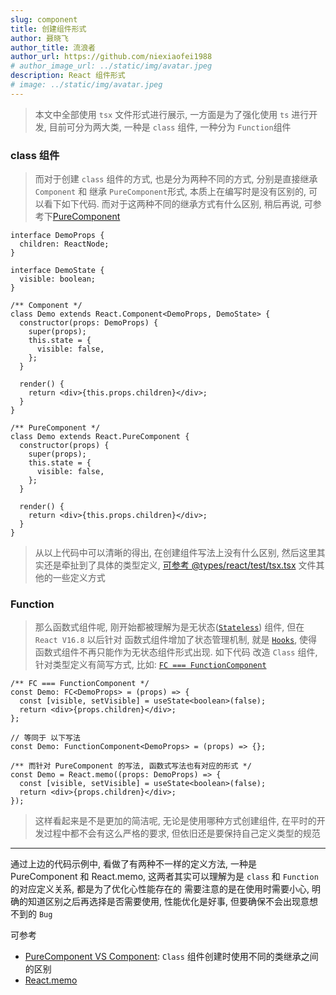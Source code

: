 ```yaml
---
slug: component
title: 创建组件形式
author: 聂晓飞
author_title: 流浪者
author_url: https://github.com/niexiaofei1988
# author_image_url: ../static/img/avatar.jpeg
description: React 组件形式
# image: ../static/img/avatar.jpeg
---
```


> 本文中全部使用 `tsx` 文件形式进行展示, 一方面是为了强化使用 `ts` 进行开发, 目前可分为两大类, 一种是 `class` 组件, 一种分为 `Function`组件

<!--truncate-->

### class 组件

> 而对于创建 `class` 组件的方式, 也是分为两种不同的方式, 分别是直接继承 `Component` 和 继承 `PureComponent`形式, 本质上在编写时是没有区别的, 可以看下如下代码.
> 而对于这两种不同的继承方式有什么区别, 稍后再说, 可参考下[PureComponent](https://reactjs.org/docs/react-api.html#reactpurecomponent)

```tsx
interface DemoProps {
  children: ReactNode;
}

interface DemoState {
  visible: boolean;
}

/** Component */
class Demo extends React.Component<DemoProps, DemoState> {
  constructor(props: DemoProps) {
    super(props);
    this.state = {
      visible: false,
    };
  }

  render() {
    return <div>{this.props.children}</div>;
  }
}

/** PureComponent */
class Demo extends React.PureComponent {
  constructor(props) {
    super(props);
    this.state = {
      visible: false,
    };
  }

  render() {
    return <div>{this.props.children}</div>;
  }
}
```

> 从以上代码中可以清晰的得出, 在创建组件写法上没有什么区别, 然后这里其实还是牵扯到了具体的类型定义, [可参考 @types/react/test/tsx.tsx](https://github.com/DefinitelyTyped/DefinitelyTyped/blob/f0841a3126737ab117add60b2011d7a7c10022eb/types/react/test/tsx.tsx) 文件其他的一些定义方式

### Function

> 那么函数式组件呢, 刚开始都被理解为是无状态([`Stateless`](https://github.com/DefinitelyTyped/DefinitelyTyped/blob/f0841a3126737ab117add60b2011d7a7c10022eb/types/react/index.d.ts#L542)) 组件, 但在 `React V16.8` 以后针对 函数式组件增加了状态管理机制, 就是 [`Hooks`](https://reactjs.org/docs/hooks-intro.html),
> 使得函数式组件不再只能作为无状态组件形式出现. 如下代码 改造 `Class` 组件, 针对类型定义有简写方式, 比如:
> [`FC === FunctionComponent`](https://github.com/DefinitelyTyped/DefinitelyTyped/blob/f0841a3126737ab117add60b2011d7a7c10022eb/types/react/index.d.ts#L544)

<!-- > [`SFC ===`] -->

```tsx
/** FC === FunctionComponent */
const Demo: FC<DemoProps> = (props) => {
  const [visible, setVisible] = useState<boolean>(false);
  return <div>{props.children}</div>;
};

// 等同于 以下写法
const Demo: FunctionComponent<DemoProps> = (props) => {};

/** 而针对 PureComponent 的写法, 函数式写法也有对应的形式 */
const Demo = React.memo((props: DemoProps) => {
  const [visible, setVisible] = useState<boolean>(false);
  return <div>{props.children}</div>;
});
```

> 这样看起来是不是更加的简洁呢, 无论是使用哪种方式创建组件, 在平时的开发过程中都不会有这么严格的要求, 但依旧还是要保持自己定义类型的规范

---

通过上边的代码示例中, 看做了有两种不一样的定义方法, 一种是 PureComponent 和 React.memo, 这两者其实可以理解为是 `class` 和 `Function`的对应定义关系, 都是为了优化心性能存在的
需要注意的是在使用时需要小心, 明确的知道区别之后再选择是否需要使用, 性能优化是好事, 但要确保不会出现意想不到的 `Bug`

可参考

- [PureComponent VS Component](https://stackoverflow.com/questions/41340697/react-component-vs-react-purecomponent): `Class` 组件创建时使用不同的类继承之间的区别
- [React.memo](https://stackoverflow.com/questions/41340697/react-component-vs-react-purecomponent)

